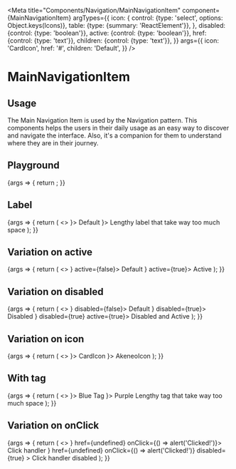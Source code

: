 
<Meta
  title="Components/Navigation/MainNavigationItem"
  component={MainNavigationItem}
  argTypes={{
    icon: {
      control: {type: 'select', options: Object.keys(Icons)},
      table: {type: {summary: 'ReactElement<IconProps>'}},
    },
    disabled: {control: {type: 'boolean'}},
    active: {control: {type: 'boolean'}},
    href: {control: {type: 'text'}},
    children: {control: {type: 'text'}},
  }}
  args={{
    icon: 'CardIcon',
    href: '#',
    children: 'Default',
  }}
/>

# MainNavigationItem

## Usage

The Main Navigation Item is used by the Navigation pattern. This components helps the users in their daily usage as an
easy way to discover and navigate the interface. Also, it's a companion for them to understand where they are in their
journey.

## Playground

<Canvas>
  <Story name="Standard">
    {args => {
      return <MainNavigationItem {...args} icon={React.createElement(Icons[args.icon])} />;
    }}
  </Story>
</Canvas>

<ArgsTable story="Standard" />

## Label

<Canvas>
  <Story name="Label">
    {args => {
      return (
        <>
          <MainNavigationItem {...args} icon={<CardIcon />}>
            Default
          </MainNavigationItem>
          <MainNavigationItem {...args} icon={<CardIcon />}>
            Lengthy label that take way too much space
          </MainNavigationItem>
        </>
      );
    }}
  </Story>
</Canvas>

## Variation on active

<Canvas>
  <Story name="Active">
    {args => {
      return (
        <>
          <MainNavigationItem {...args} icon={<CardIcon />} active={false}>
            Default
          </MainNavigationItem>
          <MainNavigationItem {...args} icon={<CardIcon />} active={true}>
            Active
          </MainNavigationItem>
        </>
      );
    }}
  </Story>
</Canvas>

## Variation on disabled

<Canvas>
  <Story name="Disabled">
    {args => {
      return (
        <>
          <MainNavigationItem {...args} icon={<CardIcon />} disabled={false}>
            Default
          </MainNavigationItem>
          <MainNavigationItem {...args} icon={<CardIcon />} disabled={true}>
            Disabled
          </MainNavigationItem>
          <MainNavigationItem {...args} icon={<CardIcon />} disabled={true} active={true}>
            Disabled and Active
          </MainNavigationItem>
        </>
      );
    }}
  </Story>
</Canvas>

## Variation on icon

<Canvas>
  <Story name="Icon">
    {args => {
      return (
        <>
          <MainNavigationItem {...args} icon={<CardIcon />}>
            CardIcon
          </MainNavigationItem>
          <MainNavigationItem {...args} icon={<AkeneoIcon />}>
            AkeneoIcon
          </MainNavigationItem>
        </>
      );
    }}
  </Story>
</Canvas>

## With tag

<Canvas>
  <Story name="Tag">
    {args => {
      return (
        <>
          <MainNavigationItem {...args} icon={<CardIcon />}>
            Blue <Tag tint="blue">Tag</Tag>
          </MainNavigationItem>
          <MainNavigationItem {...args} icon={<CardIcon />}>
            Purple <Tag tint="purple">Lengthy tag that take way too much space</Tag>
          </MainNavigationItem>
        </>
      );
    }}
  </Story>
</Canvas>

## Variation on onClick

<Canvas>
  <Story name="Link">
    {args => {
      return (
        <>
          <MainNavigationItem {...args} icon={<CardIcon />} href={undefined} onClick={() => alert('Clicked!')}>
            Click handler
          </MainNavigationItem>
          <MainNavigationItem
            {...args}
            icon={<CardIcon />}
            href={undefined}
            onClick={() => alert('Clicked!')}
            disabled={true}
          >
            Click handler disabled
          </MainNavigationItem>
        </>
      );
    }}
  </Story>
</Canvas>
